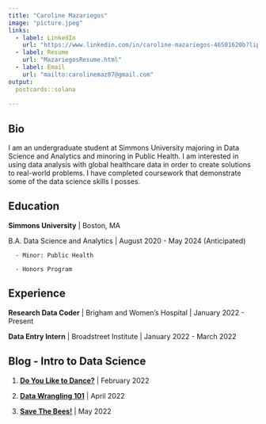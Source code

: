 ```yaml
---
title: "Caroline Mazariegos"
image: "picture.jpeg"
links:
  - label: LinkedIn
    url: "https://www.linkedin.com/in/caroline-mazariegos-46501620b?lipi=urn%3Ali%3Apage%3Ad_flagship3_profile_view_base_contact_details%3BoBa54IjSQ2eTUR8eJhtRuQ%3D%3D"
  - label: Resume
    url: "MazariegosResume.html" 
  - label: Email
    url: "mailto:carolinemaz07@gmail.com"
output:
  postcards::solana
  
---
```

 
## Bio

I am an undergraduate student at Simmons University majoring in Data Science and Analytics and minoring in Public Health. I am interested in using data analysis with global healthcare data in order to create solutions to real-world problems. I have completed coursework that demonstrate some of the data science skills I posses. 

## Education

  **Simmons University** | Boston, MA

  B.A. Data Science and Analytics  | August 2020 - May 2024 (Anticipated)

      - Minor: Public Health
    
      - Honors Program 

## Experience

**Research Data Coder** | Brigham and Women's Hospital | January 2022 - Present

**Data Entry Intern** | Broadstreet Institute | January 2022 - March 2022


## Blog - Intro to Data Science 

1. [**Do You Like to Dance?**](Project1.html) | February 2022

2. [**Data Wrangling 101**](Project2.html) | April 2022

3. [**Save The Bees!**](Project4.html) | May 2022


